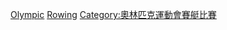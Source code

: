 {{Commons category|Olympic rowers}}
[[Category:赛艇运动员|Olympic]]
[[Category:夏季奧運各項目運動員|Rowing]]
[[Category:奧林匹克運動會賽艇比賽|Category:奧林匹克運動會賽艇比賽]]